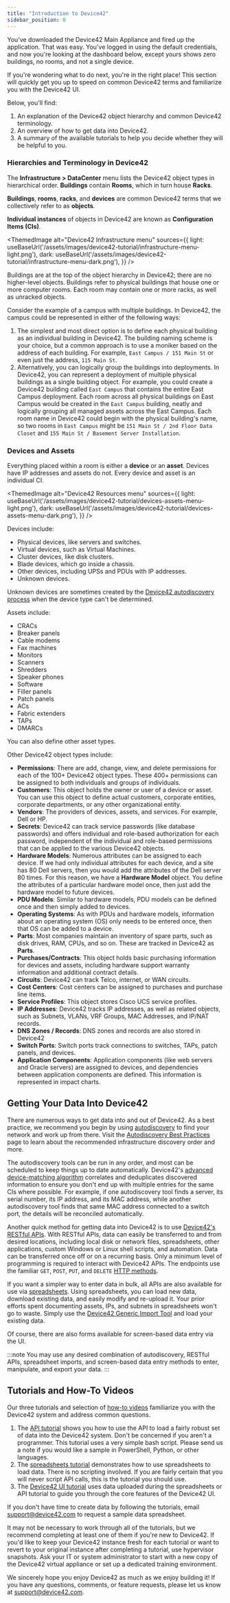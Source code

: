 ```yaml
---
title: "Introduction to Device42"
sidebar_position: 0
---
```



You’ve downloaded the Device42 Main Appliance and fired up the application. That was easy. You've logged in using the default credentials, and now you're looking at the dashboard below, except yours shows zero buildings, no rooms, and not a single device.

If you're wondering what to do next, you're in the right place! This section will quickly get you up to speed on common Device42 terms and familiarize you with the Device42 UI.

Below, you'll find:

1. An explanation of the Device42 object hierarchy and common Device42 terminology.
2. An overview of how to get data into Device42.
3. A summary of the available tutorials to help you decide whether they will be helpful to you.

### Hierarchies and Terminology in Device42

The **Infrastructure > DataCenter** menu lists the Device42 object types in hierarchical order. **Buildings** contain **Rooms**, which in turn house **Racks**.

**Buildings**, **rooms**, **racks**, and **devices** are common Device42 terms that we collectively refer to as **objects**.

**Individual instances** of objects in Device42 are known as **Configuration Items (CIs)**.

<ThemedImage
  alt="Device42 Infrastructure menu"
  sources={{
    light: useBaseUrl('/assets/images/device42-tutorial/infrastructure-menu-light.png'),
    dark: useBaseUrl('/assets/images/device42-tutorial/infrastructure-menu-dark.png'),
  }}
/>

Buildings are at the top of the object hierarchy in Device42; there are no higher-level objects. Buildings refer to physical buildings that house one or more computer rooms. Each room may contain one or more racks, as well as unracked objects.

Consider the example of a campus with multiple buildings. In Device42, the campus could be represented in either of the following ways:

1. The simplest and most direct option is to define each physical building as an individual building in Device42. The building naming scheme is your choice, but a common approach is to use a moniker based on the address of each building. For example, `East Campus / 151 Main St` or even just the address, `115 Main St`.
2. Alternatively, you can logically group the buildings into deployments. In Device42, you can represent a deployment of multiple physical buildings as a single building object. For example, you could create a Device42 building called `East Campus` that contains the entire East Campus deployment. Each room across all physical buildings on East Campus would be created in the `East Campus` building, neatly and logically grouping all managed assets across the East Campus. Each room name in Device42 could begin with the physical building's name, so two rooms in `East Campus` might be `151 Main St / 2nd Floor Data Closet` and `155 Main St / Basement Server Installation`.

### Devices and Assets

Everything placed within a room is either a **device** or an **asset**. Devices have IP addresses and assets do not. Every device and asset is an individual CI.

<ThemedImage
  alt="Device42 Resources menu"
  sources={{
    light: useBaseUrl('/assets/images/device42-tutorial/devices-assets-menu-light.png'),
    dark: useBaseUrl('/assets/images/device42-tutorial/devices-assets-menu-dark.png'),
  }}
/>

Devices include:

- Physical devices, like servers and switches.
- Virtual devices, such as Virtual Machines.
- Cluster devices, like disk clusters.
- Blade devices, which go inside a chassis.
- Other devices, including UPSs and PDUs with IP addresses.
- Unknown devices.

Unknown devices are sometimes created by the [Device42 autodiscovery process](/auto-discovery/index.mdx) when the device type can't be determined. 

Assets include:

- CRACs
- Breaker panels
- Cable modems
- Fax machines
- Monitors
- Scanners
- Shredders
- Speaker phones
- Software
- Filler panels
- Patch panels
- ACs
- Fabric extenders
- TAPs
- DMARCs

You can also define other asset types.

Other Device42 object types include:

- **Permissions**: There are add, change, view, and delete permissions for each of the 100+ Device42 object types. These 400+ permissions can be assigned to both individuals and groups of individuals.
- **Customers**: This object holds the owner or user of a device or asset. You can use this object to define actual customers, corporate entities, corporate departments, or any other organizational entity.
- **Vendors**: The providers of devices, assets, and services. For example, Dell or HP.
- **Secrets**: Device42 can track service passwords (like database passwords) and offers individual and role-based authorization for each password, independent of the individual and role-based permissions that can be applied to the various Device42 objects.
- **Hardware Models**: Numerous attributes can be assigned to each device. If we had only individual attributes for each device, and a site has 80 Dell servers, then you would add the attributes of the Dell server 80 times. For this reason, we have a **Hardware Model** object. You define the attributes of a particular hardware model once, then just add the hardware model to future devices.
- **PDU Models**: Similar to hardware models, PDU models can be defined once and then simply added to devices.
- **Operating Systems**: As with PDUs and hardware models, information about an operating system (OS) only needs to be entered once, then that OS can be added to a device.
- **Parts**: Most companies maintain an inventory of spare parts, such as disk drives, RAM, CPUs, and so on. These are tracked in Device42 as **Parts**.
- **Purchases/Contracts**: This object holds basic purchasing information for devices and assets, including hardware support warranty information and additional contract details.
- **Circuits**: Device42 can track Telco, internet, or WAN circuits.
- **Cost Centers**: Cost centers can be assigned to purchases and purchase line items.
- **Service Profiles**: This object stores Cisco UCS service profiles.
- **IP Addresses**: Device42 tracks IP addresses, as well as related objects, such as Subnets, VLANs, VRF Groups, MAC Addresses, and IP/NAT records.
- **DNS Zones / Records**: DNS zones and records are also stored in Device42
- **Switch Ports**: Switch ports track connections to switches, TAPs, patch panels, and devices.
- **Application Components**: Application components (like web servers and Oracle servers) are assigned to devices, and dependencies between application components are defined. This information is represented in impact charts.

## Getting Your Data Into Device42

There are numerous ways to get data into and out of Device42. As a best practice, we recommend you begin by using [autodiscovery](/getstarted/getting-started-with-auto-discovery.mdx) to find your network and work up from there. Visit the [Autodiscovery Best Practices](auto-discovery/autodisc-best-practices.mdx) page to learn about the recommended infrastructure discovery order and more.

The autodiscovery tools can be run in any order, and most can be scheduled to keep things up to date automatically. Device42's [advanced device-matching algorithm](https://support.device42.com/hc/en-us/en-us/articles/360009292494-Release-Summary-15-09-02) correlates and deduplicates discovered information to ensure you don't end up with multiple entries for the same CIs where possible. For example, if one autodiscovery tool finds a server, its serial number, its IP address, and its MAC address, while another autodiscovery tool finds that same MAC address connected to a switch port, the details will be reconciled automatically.

Another quick method for getting data into Device42 is to use [Device42's RESTful APIs](https://api.device42.com). With RESTful APIs, data can easily be transferred to and from desired locations, including local disk or network files, spreadsheets, other applications, custom Windows or Linux shell scripts, and automation. Data can be transferred once off or on a recurring basis. Only a minimum level of programming is required to interact with Device42 APIs. The endpoints use the familiar `GET`, `POST`, `PUT`, and `DELETE` [HTTP methods](https://blog.postman.com/what-are-http-methods/).

If you want a simpler way to enter data in bulk, all APIs are also available for use via [spreadsheets](/integration/imports/spreadsheet-imports-and-exports.mdx). Using spreadsheets, you can load new data, download existing data, and easily modify and re-upload it. Your prior efforts spent documenting assets, IPs, and subnets in spreadsheets won't go to waste. Simply use the [Device42 Generic Import Tool](https://www.device42.com/bulk-data-management/) and load your existing data.

Of course, there are also forms available for screen-based data entry via the UI.

:::note
You may use any desired combination of autodiscovery, RESTful APIs, spreadsheet imports, and screen-based data entry methods to enter, manipulate, and export your data.
:::

## Tutorials and How-To Videos

Our three tutorials and selection of [how-to videos](docs/how-to-videos/index.mdx) familiarize you with the Device42 system and address common questions.

1. The [API tutorial](getstarted/tutorials/tutorial-loading-data-using-the-api.mdx) shows you how to use the API to load a fairly robust set of data into the Device42 system. Don't be concerned if you aren't a programmer. This tutorial uses a very simple bash script. Please send us a note if you would like a sample in PowerShell, Python, or other languages.
2. The [spreadsheets tutorial](/getstarted/tutorials/tutorial-loading-data-using-spreadsheets.mdx) demonstrates how to use spreadsheets to load data. There is no scripting involved. If you are fairly certain that you will never script API calls, this is the tutorial you should use.
3. The [Device42 UI tutorial](getstarted/tutorials/tutorial-navigating-the-device42-user-interface.mdx) uses data uploaded during the spreadsheets or API tutorial to guide you through the core features of the Device42 UI.

If you don't have time to create data by following the tutorials, email [support@device42.com](mailto:support@device42.com) to request a sample data spreadsheet.

It may not be necessary to work through all of the tutorials, but we recommend completing at least one of them if you're new to Device42. If you'd like to keep your Device42 instance fresh for each tutorial or want to revert to your original instance after completing a tutorial, use hypervisor snapshots. Ask your IT or system administrator to start with a new copy of the Device42 virtual appliance or set up a dedicated training environment.

We sincerely hope you enjoy Device42 as much as we enjoy building it! If you have any questions, comments, or feature requests, please let us know at [support@device42.com](mailto:support@device42.com).
